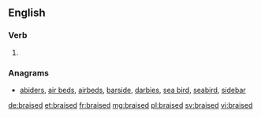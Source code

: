 ==English==

===Verb===
{{head|en|verb form}}

# {{en-past of|braise}}

===Anagrams===
* [[abiders#English|abiders]], [[air beds#English|air beds]], [[airbeds#English|airbeds]], [[barside#English|barside]], [[darbies#English|darbies]], [[sea bird#English|sea bird]], [[seabird#English|seabird]], [[sidebar#English|sidebar]]

[[de:braised]]
[[et:braised]]
[[fr:braised]]
[[mg:braised]]
[[pl:braised]]
[[sv:braised]]
[[vi:braised]]